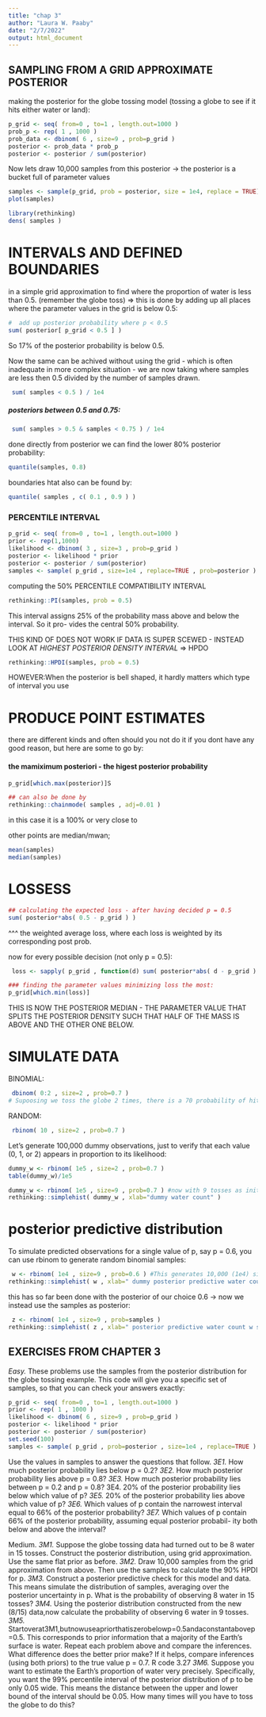 ```yaml
---
title: "chap 3"
author: "Laura W. Paaby"
date: "2/7/2022"
output: html_document
---
```


## SAMPLING FROM A GRID APPROXIMATE POSTERIOR 
making the posterior for the globe tossing model (tossing a globe to see if it hits either water or land):

```r
p_grid <- seq( from=0 , to=1 , length.out=1000 ) 
prob_p <- rep( 1 , 1000 )
prob_data <- dbinom( 6 , size=9 , prob=p_grid )
posterior <- prob_data * prob_p
posterior <- posterior / sum(posterior)
```

Now lets draw 10,000 samples from this posterior -> the posterior is a bucket full of parameter values

```r
samples <- sample(p_grid, prob = posterior, size = 1e4, replace = TRUE) #size is here the amount of samples you draw - the higher the value the closer will it be to ideal - and the longer itll take
plot(samples)
```

```r
library(rethinking)
dens( samples )
```
# INTERVALS AND DEFINED BOUNDARIES 
in a simple grid approximation to find where the proportion of water is less than 0.5. (remember the globe toss) => this is done by adding up all places where the parameter values in the grid is below 0.5:
```r
#  add up posterior probability where p < 0.5 
sum( posterior[ p_grid < 0.5 ] )
```

So 17% of the posterior probability is below 0.5. 

Now the same can be achived without using the grid - which is often inadequate in more complex situation - we are now taking where samples are less then 0.5 divided by the number of samples drawn. 
```r
 sum( samples < 0.5 ) / 1e4
```

##### posteriors between 0.5 and 0.75:
```r
 sum( samples > 0.5 & samples < 0.75 ) / 1e4
```


done directly from posterior we can find the lower 80% posterior probability:
```r
quantile(samples, 0.8)
```

boundaries htat also can be found by:
```r
quantile( samples , c( 0.1 , 0.9 ) )
```






### PERCENTILE INTERVAL
```r
p_grid <- seq( from=0 , to=1 , length.out=1000 ) 
prior <- rep(1,1000)
likelihood <- dbinom( 3 , size=3 , prob=p_grid ) 
posterior <- likelihood * prior
posterior <- posterior / sum(posterior)
samples <- sample( p_grid , size=1e4 , replace=TRUE , prob=posterior )
```


computing the 50% PERCENTILE COMPATIBILITY INTERVAL 
```r
rethinking::PI(samples, prob = 0.5)
```

This interval assigns 25% of the probability mass above and below the interval. So it pro- vides the central 50% probability.

THIS KIND OF DOES NOT WORK IF DATA IS SUPER SCEWED - INSTEAD LOOK AT *HIGHEST POSTERIOR DENSITY INTERVAL* => HPDO

```r
rethinking::HPDI(samples, prob = 0.5)
```

HOWEVER:When the posterior is bell shaped, it hardly matters which type of interval you use



# PRODUCE POINT ESTIMATES
there are different kinds and often should you not do it if you dont have any good reason, but here are some to go by:

#### the mamiximum posteriori - the higest posterior probability
```r
p_grid[which.max(posterior)]S

## can also be done by
rethinking::chainmode( samples , adj=0.01 )
```
in this case it is a 100% or very close to

other points are median/mwan;
```r
mean(samples)
median(samples)
```


# LOSSESS 
```r
## calculating the expected loss - after having decided p = 0.5 
sum( posterior*abs( 0.5 - p_grid ) )
```
^^^ the weighted average loss, where each loss is weighted by its corresponding post prob. 

now for every possible decision (not only p = 0.5):
```r
 loss <- sapply( p_grid , function(d) sum( posterior*abs( d - p_grid ) ) )

### finding the parameter values minimizing loss the most: 
p_grid[which.min(loss)]


```

THIS IS NOW THE POSTERIOR MEDIAN - THE PARAMETER VALUE THAT SPLITS THE POSTERIOR DENSITY SUCH THAT HALF OF THE MASS IS ABOVE AND THE OTHER ONE BELOW. 




# SIMULATE DATA 
BINOMIAL:
```r
 dbinom( 0:2 , size=2 , prob=0.7 )
# Supoosing we toss the globe 2 times, there is a 70 probability of hiting water, and it can be either land or water o:2.
```


RANDOM:
```r
 rbinom( 10 , size=2 , prob=0.7 )
```
Let’s generate 100,000 dummy observations, just to verify that each value (0, 1, or 2) appears in proportion to its likelihood:
```r
dummy_w <- rbinom( 1e5 , size=2 , prob=0.7 ) 
table(dummy_w)/1e5
```



```r
dummy_w <- rbinom( 1e5 , size=9 , prob=0.7 ) #now with 9 tosses as initially
rethinking::simplehist( dummy_w , xlab="dummy water count" )
```

#  posterior predictive distribution
To simulate predicted observations for a single value of p, say p = 0.6, you can use rbinom to generate random binomial samples:
```r
 w <- rbinom( 1e4 , size=9 , prob=0.6 ) #This generates 10,000 (1e4) simulated predictions of 9 globe tosses (size=9), assuming p = 0.6. 
rethinking::simplehist( w , xlab=" dummy posterior predictive water count" )

```
this has so far been done with the posterior of our choice 0.6 -> now we instead use the samples as posterior:
```r
 z <- rbinom( 1e4 , size=9 , prob=samples )
rethinking::simplehist( z , xlab=" posterior predictive water count w samples" )
```


## EXERCISES FROM CHAPTER 3
*Easy.* These problems use the samples from the posterior distribution for the globe tossing example. This code will give you a specific set of samples, so that you can check your answers exactly:
```r
p_grid <- seq( from=0 , to=1 , length.out=1000 ) 
prior <- rep( 1 , 1000 )
likelihood <- dbinom( 6 , size=9 , prob=p_grid ) 
posterior <- likelihood * prior
posterior <- posterior / sum(posterior)
set.seed(100)
samples <- sample( p_grid , prob=posterior , size=1e4 , replace=TRUE )
```


Use the values in samples to answer the questions that follow.
*3E1.* How much posterior probability lies below p = 0.2?
*3E2.* How much posterior probability lies above p = 0.8?
*3E3.* How much posterior probability lies between p = 0.2 and p = 0.8? 3E4. 20% of the posterior probability lies below which value of p?
*3E5.* 20% of the posterior probability lies above which value of p?
*3E6.* Which values of p contain the narrowest interval equal to 66% of the posterior probability?
*3E7.* Which values of p contain 66% of the posterior probability, assuming equal posterior probabil- ity both below and above the interval?


Medium.
*3M1.* Suppose the globe tossing data had turned out to be 8 water in 15 tosses. Construct the posterior distribution, using grid approximation. Use the same flat prior as before.
*3M2.* Draw 10,000 samples from the grid approximation from above. Then use the samples to calculate the 90% HPDI for p.
*3M3.* Construct a posterior predictive check for this model and data. This means simulate the distribution of samples, averaging over the posterior uncertainty in p. What is the probability of observing 8 water in 15 tosses?
*3M4.* Using the posterior distribution constructed from the new (8/15) data,now calculate the probability of observing 6 water in 9 tosses.
*3M5.* Startoverat3M1,butnowuseapriorthatiszerobelowp=0.5andaconstantabovep=0.5. This corresponds to prior information that a majority of the Earth’s surface is water. Repeat each problem above and compare the inferences. What difference does the better prior make? If it helps, compare inferences (using both priors) to the true value p = 0.7.
R code 3.27
*3M6.* Suppose you want to estimate the Earth’s proportion of water very precisely. Specifically, you want the 99% percentile interval of the posterior distribution of p to be only 0.05 wide. This means the distance between the upper and lower bound of the interval should be 0.05. How many times will you have to toss the globe to do this?

